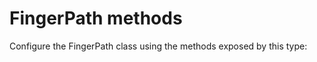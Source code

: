 ﻿# FingerPath methods

Configure the FingerPath class using the methods exposed by this
            type:
